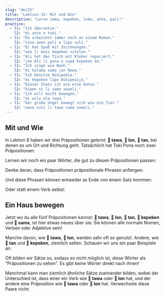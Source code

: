 ```yaml
---
slug: "de/15"
title: "Lektion 15: Mit und Wie"
description: "Lerne sama, kepeken, leko, ante, pali!"
practice:
  - l1: "Ich übersetze."
    l2: "mi ante e toki."
  - l1: "Du arbeitest immer noch an einem Roman."
    l2: "sina awen pali e lipu suli."
  - l1: "Er hat Spaß mit Zeichnungen."
    l2: "ona li musi kepeken sitelen."
  - l1: "Ali hat den Tisch mit Kleber repariert."
    l2: "jan Ali li pona e supa kepeken ko."
  - l1: "Ich singe wie Noah."
    l2: "mi kalama sama jan Nowa."
  - l1: "Ich benutze Wikipedia."
    l2: "mi kepeken lipu Wikipesija."
  - l1: "Dieser Stein ist wie eine Katze."
    l2: "kiwen ni li sama soweli."
  - l1: "Ich will micht bewegen."
    l2: "mi wile ala tawa."
  - l1: "Der große Vogel bewegt sich wie ein Tier."
    l2: "waso suli li tawa sama soweli."
---
```



## Mit und Wie

In Lektion 8 haben wir drei Präpositionen gelernt: **󱥩 tawa**, **󱤬 lon**, **󱥧 tan**, bei denen es um Ort und Richtung geht. Tatsächlich hat Toki Pona noch zwei Präpositionen:

<List>
  <Word sl="kepeken" m="mithilfe von, durch" />
  <Word sl="sama" m="ähnlich wie, so wie" />
</List>

Lernen wir noch ein paar Wörter, die gut zu diesen Präpositionen passen:

<List>
  <Word sl="ante" m="ändern; anders, anderer" />
  <Word sl="pali" m="arbeiten, bauen" />
  <Word sl="leko" m="Ziegelstein, Block" />
</List>

Denke daran, dass Präpositionen präpositionale Phrasen anfangen:

<List>
  <Word sl="sama sina" m="so wie du" />
  <Word sl="kepeken toki" m="durch eine Sprache" />
  <Word sl="kepeken ilo ante" m="mit einem anderen Werkzeug" />
</List>

Und diese Phrasen können entweder as Ende von einem Satz kommen:

<List>
  <Sentence sl="mi toki sama sina." m="Ich spreche wie du." />
  <Sentence sl="mi pali e leko kepeken ilo." m="Ich mache Ziegelsteine mithilfe von einem Werkzeug." />
</List>

Oder statt einem Verb selbst:

<List>
  <Sentence sl="ona li sama sina." m="Sie sind wie du." />
  <Sentence sl="ona li kepeken ilo." m="Sie benutzen ein Werkzeug." />
</List>

## Ein Haus bewegen

Jetzt wo du alle fünf Präpositionen kannst: **󱥩 tawa**, **󱤬 lon**, **󱥧 tan**, **󱤙 kepeken** und **󱥖 sama**, ist hier etwas neues über sie: Sie können alle normale Nomen, Verben oder Adjektive sein!

<List>
  <Word sl="tawa" m="sich bewegen; Bewegung, bewegend" />
  <Word sl="lon" m="wahr, echt, existierend" />
  <Word sl="tan" m="Grund, Ursprung" />
  <Word sl="kepeken" m="Nutzung" />
  <Word sl="sama" m="ähnlich, gleich" />
</List>

Manche davon, wie **󱥩 tawa**, **󱤬 lon**, werden sehr oft so genutzt. Andere, wie **󱥧 tan** und **󱤙 kepeken**, ziemlich selten. Schauen wir uns ein paar Beispiele an:

<List>
  <Sentence sl="sona mi li sama." m="Mein Wissen ist ähnlich." />
  <Sentence
    sl="toki sina li lon."
    m="Deine Sprache ist echt.<br />(Was du sagst, ist wahr.)"
  />
  <Sentence
    sl="mi wile lukin e sitelen tawa."
    m="Ich möchte mir ein bewegendes Bild ansehen. (ein Video, einen Film)"
  />
  <Sentence sl="mi sona ala e tan." m="Ich kenne den Grund nicht." />
</List>

Oft bilden wir Sätze so, sodass es nicht möglich ist, diese Wörter als "Präpositionen zu sehen". Es gibt keine Wörter direkt nach ihnen!

Manchmal kann man ziemlich ähnliche Sätze zueinander bilden, wobei der Unterschied ist, dass einer ein Verb wie **󱥩 tawa** oder **󱤬 lon** hat, und der andere eine Präposition wie **󱥩 tawa** oder **󱤬 lon** hat.
Verwechsele diese Paare nicht:

<List>
  <Sentence
    sl="jan li tawa tomo."
    m="Jemand geht zum Haus. (Präposition)"
  />
  <Sentence sl="jan li tawa e tomo." m="Jemand bewegt das Haus. (Verb)" />
  <Sentence sl="mi lon ma." m="Ich bin an Land. (Präposition)" />
  <Sentence
    sl="mi lon e ma."
    m="Ich bringe Land dazu, zu existieren.<br />Ich etabliere ein Gebiet. (Verb)"
  />
</List>

<Practice exercises={frontmatter.practice} client:load />
